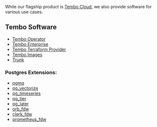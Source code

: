 
<Callout variant='tip'>
	While our flagship product is <a href="https://cloud.tembo.io">Tembo Cloud</a>,
	we also provide software for various use cases.
</Callout>

## Tembo Software

* <a href="/docs/product/software/tembo-operator/overview">Tembo Operator</a>
* <a href="/docs/product/software/tembo-enterprise/overview">Tembo Enterprise</a>
* <a href="https://github.com/tembo-io/terraform-provider-tembo">Tembo Terraform Provider</a>
* <a href="https://github.com/tembo-io/tembo-images">Tembo Images</a>
* <a href="https://github.com/tembo-io/trunk">Trunk</a>

### Postgres Extensions:

* <a href="https://github.com/tembo-io/pgmq">pgmq</a>
* <a href="https://github.com/tembo-io/pg_vectorize">pg_vectorize</a>
* <a href="https://github.com/tembo-io/pg_timeseries">pg_timeseries</a>
* <a href="https://github.com/tembo-io/pg_tier">pg_tier</a>
* <a href="https://github.com/tembo-io/pg_later">pg_later</a>
* <a href="https://github.com/tembo-io/orb_fdw">orb_fdw</a>
* <a href="https://github.com/tembo-io/clerk_fdw">clerk_fdw</a>
* <a href="https://github.com/tembo-io/prometheus_fdw">prometheus_fdw</a>

